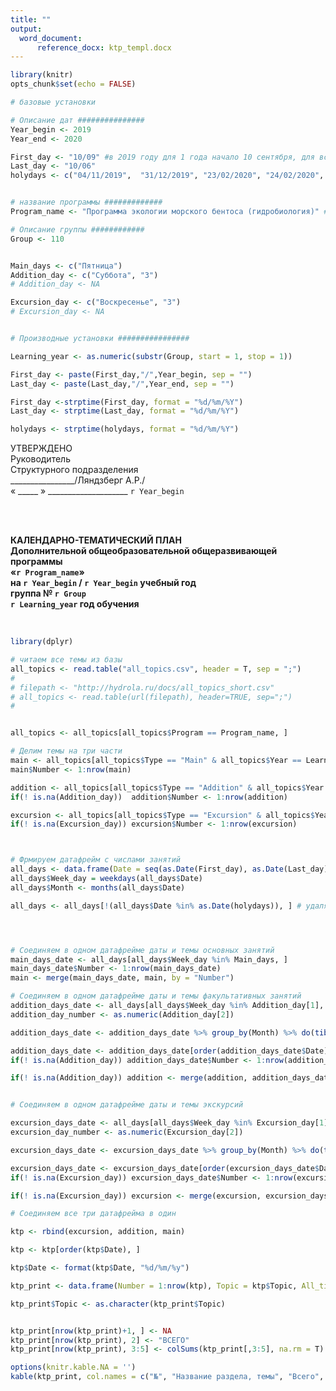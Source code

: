 ```yaml
---
title: ""
output:
  word_document:
      reference_docx: ktp_templ.docx
---
```


```r
library(knitr)
opts_chunk$set(echo = FALSE)
```

```r
# базовые установки 

# Описание дат ###############
Year_begin <- 2019
Year_end <- 2020

First_day <- "10/09" #в 2019 году для 1 года начало 10 сентября, для всех остальных 2 сентября
Last_day <- "10/06"
holydays <- c("04/11/2019",  "31/12/2019", "23/02/2020", "24/02/2020", "08/03/2020", "09/03/2020", "01/01/2020", "02/01/2020", "03/01/2020", "04/01/2020", "05/01/2020", "06/01/2020", "07/01/2020", "08/01/2020") #Надо уточнять у начальства. 


# название программы #############
Program_name <- "Программа экологии морского бентоса (гидробиология)" #Берется в точности из файла "all_topics.csv"

# Описание группы ############
Group <- 110


Main_days <- c("Пятница")
Addition_day <- c("Суббота", "3")
# Addition_day <- NA

Excursion_day <- c("Воскресенье", "3")
# Excursion_day <- NA


# Производные установки ################

Learning_year <- as.numeric(substr(Group, start = 1, stop = 1))

First_day <- paste(First_day,"/",Year_begin, sep = "")
Last_day <- paste(Last_day,"/",Year_end, sep = "")

First_day <-strptime(First_day, format = "%d/%m/%Y")
Last_day <- strptime(Last_day, format = "%d/%m/%Y")

holydays <- strptime(holydays, format = "%d/%m/%Y")
```





УТВЕРЖДЕНО   
Руководитель   
Структурного подразделения   
________________/Ляндзберг А.Р./    
« _____ » ____________________ `r Year_begin`   

\
\

**КАЛЕНДАРНО-ТЕМАТИЧЕСКИЙ ПЛАН**    
**Дополнительной общеобразовательной общеразвивающей программы**   
**«`r Program_name`»**    
**на `r Year_begin` / `r Year_begin` учебный год**    
**группа № `r Group`**   
**`r Learning_year` год обучения**  

\

```r
library(dplyr)

# читаем все темы из базы
all_topics <- read.table("all_topics.csv", header = T, sep = ";")
# 
# filepath <- "http://hydrola.ru/docs/all_topics_short.csv"
# all_topics <- read.table(url(filepath), header=TRUE, sep=";")
# 


all_topics <- all_topics[all_topics$Program == Program_name, ] 

# Делим темы на три части
main <- all_topics[all_topics$Type == "Main" & all_topics$Year == Learning_year, ]
main$Number <- 1:nrow(main)

addition <- all_topics[all_topics$Type == "Addition" & all_topics$Year == Learning_year, ]
if(! is.na(Addition_day))  addition$Number <- 1:nrow(addition) 

excursion <- all_topics[all_topics$Type == "Excursion" & all_topics$Year == Learning_year, ]
if(! is.na(Excursion_day)) excursion$Number <- 1:nrow(excursion)



# Фрмируем датафрейм с числами занятий 
all_days <- data.frame(Date = seq(as.Date(First_day), as.Date(Last_day), by="days"))
all_days$Week_day = weekdays(all_days$Date)
all_days$Month <- months(all_days$Date)

all_days <- all_days[!(all_days$Date %in% as.Date(holydays)), ] # удаляем праздники




# Соединяем в одном датафрейме даты и темы основных занятий
main_days_date <- all_days[all_days$Week_day %in% Main_days, ] 
main_days_date$Number <- 1:nrow(main_days_date)
main <- merge(main_days_date, main, by = "Number")

# Соединяем в одном датафрейме даты и темы факультативных занятий
addition_days_date <- all_days[all_days$Week_day %in% Addition_day[1], ] 
addition_day_number <- as.numeric(Addition_day[2])

addition_days_date <- addition_days_date %>% group_by(Month) %>% do(tibble(Date = .$Date[addition_day_number], Week_day = .$Week_day[addition_day_number], Month = .$Month[addition_day_number] ))

addition_days_date <- addition_days_date[order(addition_days_date$Date), ]
if(! is.na(Addition_day)) addition_days_date$Number <- 1:nrow(addition_days_date)

if(! is.na(Addition_day)) addition <- merge(addition, addition_days_date, by = "Number")


# Соединяем в одном датафрейме даты и темы экскурсий

excursion_days_date <- all_days[all_days$Week_day %in% Excursion_day[1], ] 
excursion_day_number <- as.numeric(Excursion_day[2])

excursion_days_date <- excursion_days_date %>% group_by(Month) %>% do(tibble(Date = .$Date[excursion_day_number], Week_day = .$Week_day[excursion_day_number], Month = .$Month[excursion_day_number] ))

excursion_days_date <- excursion_days_date[order(excursion_days_date$Date), ]
if(! is.na(Excursion_day)) excursion_days_date$Number <- 1:nrow(excursion_days_date)

if(! is.na(Excursion_day)) excursion <- merge(excursion, excursion_days_date, by = "Number")

# Соединяем все три датафрейма в один

ktp <- rbind(excursion, addition, main)

ktp <- ktp[order(ktp$Date), ]

ktp$Date <- format(ktp$Date, "%d/%m/%y")

ktp_print <- data.frame(Number = 1:nrow(ktp), Topic = ktp$Topic, All_time = ktp$Theory + ktp$Practice, Theory = ktp$Theory, Practice = ktp$Practice,  Date = ktp$Date, Fact = NA)

ktp_print$Topic <- as.character(ktp_print$Topic)


ktp_print[nrow(ktp_print)+1, ] <- NA
ktp_print[nrow(ktp_print), 2] <- "ВСЕГО"
ktp_print[nrow(ktp_print), 3:5] <- colSums(ktp_print[,3:5], na.rm = T)


```



```r
options(knitr.kable.NA = '')
kable(ktp_print, col.names = c("№", "Название раздела, темы", "Всего",	"Теория", "Практика", "План",	"Факт   "), align = "llccccc")
```



